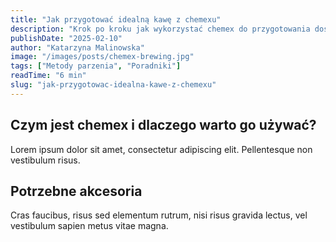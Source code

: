 ```yaml
---
title: "Jak przygotować idealną kawę z chemexu"
description: "Krok po kroku jak wykorzystać chemex do przygotowania doskonałej kawy - od wyboru ziaren, przez mielenie, po technikę nalewania."
publishDate: "2025-02-10"
author: "Katarzyna Malinowska"
image: "/images/posts/chemex-brewing.jpg"
tags: ["Metody parzenia", "Poradniki"]
readTime: "6 min"
slug: "jak-przygotowac-idealna-kawe-z-chemexu"
---
```


## Czym jest chemex i dlaczego warto go używać?

Lorem ipsum dolor sit amet, consectetur adipiscing elit. Pellentesque non vestibulum risus.

## Potrzebne akcesoria

Cras faucibus, risus sed elementum rutrum, nisi risus gravida lectus, vel vestibulum sapien metus vitae magna.